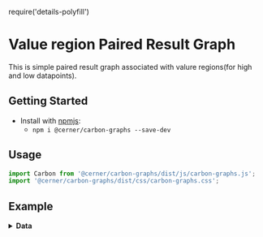 require('details-polyfill')

# Value region Paired Result Graph

This is simple paired result graph associated with valure regions(for high and low datapoints).

## Getting Started

- Install with [npmjs](https://www.npmjs.com):
  - `npm i @cerner/carbon-graphs --save-dev`

## Usage
```js
import Carbon from '@cerner/carbon-graphs/dist/js/carbon-graphs.js';
import '@cerner/carbon-graphs/dist/css/carbon-graphs.css';
```

## Example
<PairedResultGraph />

<details>
<summary style={{fontSize: 24 }}>
<b>Data</b>
</summary>

### Graph Config object
<GraphConfig />

### Data object
<DataObject />
</details>

